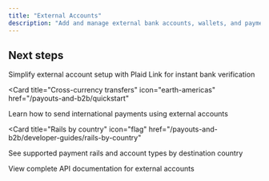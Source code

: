 ```yaml
---
title: "External Accounts"
description: "Add and manage external bank accounts, wallets, and payment destinations for withdrawals and payouts"
---
```



<ExternalAccounts />

## Next steps

<CardGroup cols={2}>
<Card title="Plaid integration" icon="link" href="/payouts-and-b2b/depositing-funds/plaid">
  Simplify external account setup with Plaid Link for instant bank verification
</Card>

<Card
  title="Cross-currency transfers"
  icon="earth-americas"
  href="/payouts-and-b2b/quickstart"
>
  Learn how to send international payments using external accounts
</Card>

<Card
  title="Rails by country"
  icon="flag"
  href="/payouts-and-b2b/developer-guides/rails-by-country"
>
  See supported payment rails and account types by destination country
</Card>

<Card title="API Reference" icon="code" href="/api-reference">
  View complete API documentation for external accounts
</Card>
</CardGroup>
